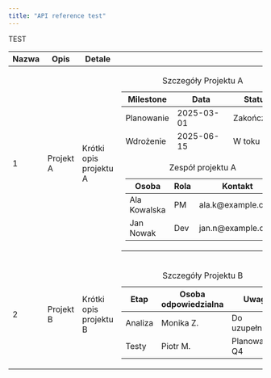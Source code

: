 ```yaml
---
title: "API reference test"
---
```


TEST


<table aria-label="Tabela główna">
    <th>Nazwa</th>
    <th>Opis</th>
    <th>Detale</th>
</tr>
</thead>
<tbody>
<tr>
    <td class="center">1</td>
    <td>Projekt A</td>
    <td>Krótki opis projektu A</td>
    <td>
        <!-- 1. zagnieżdżenie: tabela wewnątrz komórki -->
        <table class="inner-table" aria-label="Szczegóły Projektu A">
            <caption>Szczegóły Projektu A</caption>
            <thead>
            <tr>
                <th>Milestone</th>
                <th>Data</th>
                <th>Status</th>
            </tr>
            </thead>
            <tbody>
            <tr>
                <td>Planowanie</td>
                <td>2025-03-01</td>
                <td>Zakończone</td>
            </tr>
            <tr>
                <td>Wdrożenie</td>
                <td>2025-06-15</td>
                <td>W toku</td>
            </tr>
            <tr>
                <td colspan="3">
                    <!-- 2. zagnieżdżenie: jeszcze jedna tabela wewnątrz -->
                    <table class="inner-table" aria-label="Zespół i role">
                        <caption>Zespół projektu A</caption>
                        <thead>
                        <tr>
                            <th>Osoba</th>
                            <th>Rola</th>
                            <th>Kontakt</th>
                        </tr>
                        </thead>
                        <tbody>
                        <tr>
                            <td>Ala Kowalska</td>
                            <td>PM</td>
                            <td>ala.k@example.com</td>
                        </tr>
                        <tr>
                            <td>Jan Nowak</td>
                            <td>Dev</td>
                            <td>jan.n@example.com</td>
                        </tr>
                        </tbody>
                    </table>
                </td>
            </tr>
            </tbody>
        </table>
    </td>
</tr>


<tr>
    <td class="center">2</td>
    <td>Projekt B</td>
    <td>Krótki opis projektu B</td>
    <td>
        <!-- 1. zagnieżdżenie w drugim wierszu -->
        <table class="inner-table" aria-label="Szczegóły Projektu B">
            <caption>Szczegóły Projektu B</caption>
            <thead>
            <tr>
                <th>Etap</th>
                <th>Osoba odpowiedzialna</th>
                <th>Uwagi</th>
            </tr>
            </thead>
            <tbody>
            <tr>
                <td>Analiza</td>
                <td>Monika Z.</td>
                <td>Do uzupełnienia</td>
            </tr>
            <tr>
                <td>Testy</td>
                <td>Piotr M.</td>
                <td>Planowane Q4</td>
            </tr>
            </tbody>
        </table>
    </td>
</tr>


</tbody>
</table>
